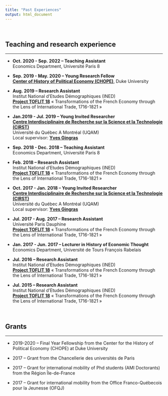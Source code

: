 ```yaml
---
title: "Past Experiences"
output: html_document
---
```


<div class="mycontent">

<br>

## Teaching and research experience

***

- **Oct. 2020 - Sep. 2022 -- Teaching Assistant** \
Economics Department, Université Paris 8   

- **Sep. 2019 - May. 2020 -- Young Research Fellow** \
[**Center of History of Political Economy (CHOPE)**](https://hope.econ.duke.edu/node/1753), Duke University  
 
- **Aug. 2019 -- Research Assistant** \
Institut National d'Etudes Démographiques (INED)\
[**Project TOFLIT 18**](https://toflit18.hypotheses.org/603) « Transformations of the French Economy through the Lens of International Trade, 1716-1821 »

- **Jan.2019 - Jul. 2019 -- Young Invited Researcher** \
[**Centre Interdisciplinaire de Recherche sur la Science et la Technologie (CIRST)**](https://cirst2.openum.ca/publications/notes-de-recherche/?person=6164)\
Université du Québec A Montréal (UQAM)\
Local supervisor: [**Yves Gingras**](https://cirst.uqam.ca/chercheurs-chercheuses/gingras-yves/)

- **Sep. 2018 - Dec. 2018 -- Teaching Assistant** \
Economics Department, Université Paris 8

- **Feb. 2018 -- Research Assistant** \
Institut National d'Etudes Démographiques (INED)\
[**Project TOFLIT 18**](https://toflit18.hypotheses.org/603) « Transformations of the French Economy through the Lens of International Trade, 1716-1821 »
    
- **Oct. 2017 - Jan. 2018 -- Young Invited Researcher** \
[**Centre Interdisciplinaire de Recherche sur la Science et la Technologie (CIRST)**](https://cirst2.openum.ca/publications/notes-de-recherche/?person=6164)\
Université du Québec A Montréal (UQAM)\
Local supervisor: [**Yves Gingras**](https://cirst.uqam.ca/chercheurs-chercheuses/gingras-yves/)

- **Jul. 2017 - Aug. 2017 -- Research Assistant** \
Université Paris Dauphine\
[**Project TOFLIT 18**](https://toflit18.hypotheses.org/603) « Transformations of the French Economy through the Lens of International Trade, 1716-1821 »

- **Jan. 2017 - Jun. 2017 -- Lecturer in History of Economic Thought** \
Economics Department, Université de Tours François Rabelais

- **Jul. 2016 -- Research Assistant** \
Institut National d’Etudes Démographiques (INED) \
[**Project TOFLIT 18**](https://toflit18.hypotheses.org/603) « Transformations of the French Economy through the Lens of International Trade, 1716-1821 »

- **Jul. 2015 -- Research Assistant** \
Institut National d’Etudes Démographiques (INED) \
[**Project TOFLIT 18**](https://toflit18.hypotheses.org/603) « Transformations of the French Economy through the Lens of International Trade, 1716-1821 »

<br>

## Grants 

***

- 2019-2020 -- Final Year Fellowship from the Center for the History of Political Economy (CHOPE) at Duke University

- 2017 -- Grant from the Chancellerie des universités de Paris

- 2017 -- Grant for international mobility of Phd students (AMI Doctorants) from the Région Île-de-France

- 2017 -- Grant for international mobility from the Office Franco-Québecois pour la Jeunesse (OFQJ)

<br>

</div>
